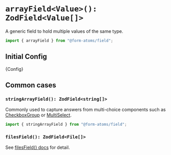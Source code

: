 
<Meta title="fields/arrayField" />

# `arrayField<Value>(): ZodField<Value[]>`

A generic field to hold multiple values of the same type.

```ts
import { arrayField } from "@form-atoms/field";
```

## Initial Config

<Markdown>{Config}</Markdown>

## Common cases

### `stringArrayField(): ZodField<string[]>`

Commonly used to capture answers from multi-choice components such as [CheckboxGroup](?path=/docs/components-checkboxgroup--docs) or [MultiSelect](?path=/docs/components-multiselect--docs).

```ts
import { stringArrayField } from "@form-atoms/field";
```

### `filesField(): ZodField<File[]>`

See [filesField() docs](?path=/docs/fields-filesfield--docs) for detail.
